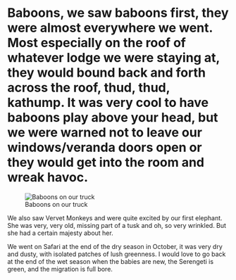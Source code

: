 # Baboons, we saw baboons first, they were almost everywhere we went. Most especially on the roof of whatever lodge we were staying at, they would bound back and forth across the roof, thud, thud, kathump. It was very cool to have baboons play above your head, but we were warned **not** to leave our windows/veranda doors open or they would get into the room and wreak havoc.

![Baboons on our truck](https://photos.google.com/search/_tra_/photo/AF1QipOuqi7LZfsrZ0-PrgzphdN7kzU0s6dLCkJtdcM_)

We also saw Vervet Monkeys and were quite excited by our first elephant. She was very, very old, missing part of a tusk and oh, so very wrinkled. But she had a certain majesty about her.

We went on Safari at the end of the dry season in October, it was very dry and dusty, with isolated patches of lush greenness. I would love to go back at the end of the wet season when the babies are new, the Serengeti is green, and the migration is full bore.
